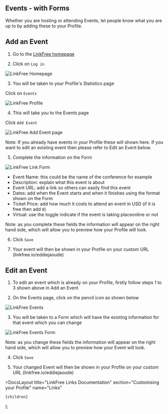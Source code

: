 
## Events - with Forms

Whether you are hosting or attending Events, let people know what you are up to by adding these to your Profile.

## Add an Event

1. Go to the [LinkFree homepage](https://linkfree.io/)

2. Click on `Log in`

![LinkFree Homepage](https://github.com/EddieHubCommunity/LinkFree/assets/82668196/ce980ed7-ad4d-42c0-886c-447a2e2ab936)

3. You will be taken to your Profile's Statistics page 

Click on `Events`

![LinkFree Profile](https://github.com/EddieHubCommunity/LinkFree/assets/82668196/12fd246f-316a-4644-bc15-380f95dfac14)

4. This will take you to the Events page

Click `Add Event`

![LinkFree Add Event page](https://github.com/EddieHubCommunity/LinkFree/assets/82668196/74061f02-deae-4934-9fa7-9d4c383394fe)

Note: If you already have events in your Profile these will shown here.  If you want to edit an existing event then please refer to Edit an Event below.

5. Complete the information on the Form

![LinkFree Link Form](https://github.com/EddieHubCommunity/LinkFree/assets/82668196/2e8f5598-20b4-4336-ad1e-f83e59bad490)

 - Event Name: this could be the name of the conference for example
 - Description: explain what this event is about
 - Event URL: add a link so others can easily find this event
 - Dates: add when the Event starts and when it finishes using the format shown on the Form
 - Ticket Price: add how much it costs to attend an event in USD (if it is free then add `0`)
 - Virtual: use the toggle indicate if the event is taking placeonline or not

 Note: as you complete these fields the information will appear on the right hand side, which will allow you to preview how your Profile will look.

6. Click `Save`

7. Your event will then be shown in your Profile on your custom URL (linkfree.io/eddiejaoude)

## Edit an Event

1. To edit an event which is already on your Profile, firstly follow steps 1 to 3 shown above in Add an Event

2. On the Events page, click on the pencil icon as shown below

![LinkFree Events](https://github.com/EddieHubCommunity/LinkFree/assets/82668196/661feadb-8c74-4ecd-a50e-b313be67efd5)

3. You will be taken to a Form which will have the existing information for that event which you can change

![LinkFree Events Form](https://github.com/EddieHubCommunity/LinkFree/assets/82668196/92d58066-003e-4d94-a597-a35802683bec)

Note: as you change these fields the information will appear on the right hand side, which will allow you to preview how your Event will look.

4. Click `Save`

5. Your changed Event will then be shown in your Profile on your custom URL (linkfree.io/eddiejaoude)


  <DocsLayout
    title="LinkFree Links Documentation"
    section="Customising your Profile"
    name="Links"
  >
    {children}
  </DocsLayout>
);
